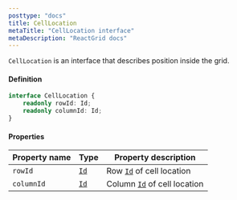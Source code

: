 ```yaml
---
posttype: "docs"
title: CellLocation
metaTitle: "CellLocation interface"
metaDescription: "ReactGrid docs"
---
```


`CellLocation` is an interface that describes position inside the grid.

#### Definition

```ts
interface CellLocation {
    readonly rowId: Id;
    readonly columnId: Id;
}
```

#### Properties

| Property name | Type                                      | Property description          |
| -----------   | -----                                     | ---------                     |
| `rowId`       | [`Id`](/docs/3.1/7-api/1-types/4-id/)     | Row [`Id`](/docs/3.1/7-api/1-types/4-id/) of cell location       |
| `columnId`    | [`Id`](/docs/3.1/7-api/1-types/4-id/)     | Column [`Id`](/docs/3.1/7-api/1-types/4-id/) of cell location    |

